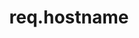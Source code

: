 ---
id: "express_tf_hard_016"
questionType: "TRUE_FALSE"
title: "req.hostname"
statement: "req.hostname returns the full URL of the request."
difficulty: "HARD"
category: "Express"
correctAnswer: false
explanation: "It returns the hostname portion from the Host header, not the full URL."
---